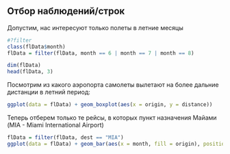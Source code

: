 ## Отбор наблюдений/строк 

Допустим, нас интересуют только полеты в летние месяцы

```r
#?filter
class(flData$month) 
flData = filter(flData, month == 6 | month == 7 | month == 8)
```
```r
dim(flData)
head(flData, 3)
```

Посмотрим из какого аэропорта самолеты вылетают на более дальние дистанции в летний период:
```r
ggplot(data = flData) + geom_boxplot(aes(x = origin, y = distance)) 
```

Теперь отберем только те рейсы, в которых пункт назначения Майами (MIA - Miami International Airport)

```r
flData = filter(flData, dest == "MIA")
ggplot(data = flData) + geom_bar(aes(x = month, fill = origin), position = "dodge")
```

